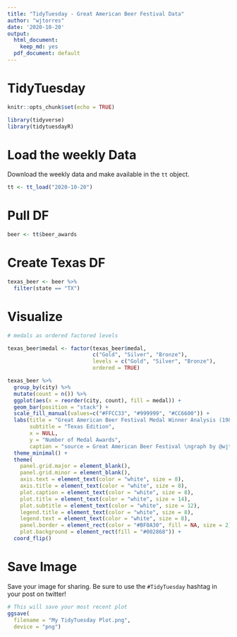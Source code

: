 ```yaml
---
title: "TidyTuesday - Great American Beer Festival Data"
author: "wjtorres"
date: '2020-10-20'
output:
  html_document:
    keep_md: yes
  pdf_document: default
---
```


# TidyTuesday

```r

knitr::opts_chunk$set(echo = TRUE)

library(tidyverse)
library(tidytuesdayR)

```

# Load the weekly Data

Download the weekly data and make available in the `tt` object.

```r

tt <- tt_load("2020-10-20")

```


# Pull DF

```r
beer <- tt$beer_awards
```


# Create Texas DF

```r
texas_beer <- beer %>%
  filter(state == "TX")
```


# Visualize

```r

# medals as ordered factored levels

texas_beer$medal <- factor(texas_beer$medal, 
                           c("Gold", "Silver", "Bronze"),
                           levels = c("Gold", "Silver", "Bronze"),
                           ordered = TRUE)

texas_beer %>%
  group_by(city) %>%
  mutate(count = n()) %>%
  ggplot(aes(x = reorder(city, count), fill = medal)) + 
  geom_bar(position = "stack") +
  scale_fill_manual(values=c("#FFCC33", "#999999", "#CC6600")) +
  labs(title = "Great American Beer Festival Medal Winner Analysis (1987-2020)", 
       subtitle = "Texas Edition",
       x = NULL,
       y = "Number of Medal Awards",
       caption = "source = Great American Beer Festival \ngraph by @wjtorres") +
  theme_minimal() +
  theme(
    panel.grid.major = element_blank(),
    panel.grid.minor = element_blank(),
    axis.text = element_text(color = "white", size = 8),
    axis.title = element_text(color = "white", size = 8),
    plot.caption = element_text(color = "white", size = 8),
    plot.title = element_text(color = "white", size = 14),
    plot.subtitle = element_text(color = "white", size = 12),
    legend.title = element_text(color = "white", size = 8),
    legend.text = element_text(color = "white", size = 8),
    panel.border = element_rect(color = "#BF0A30", fill = NA, size = 2),
    plot.background = element_rect(fill = "#002868")) +
  coord_flip() 

```

# Save Image

Save your image for sharing. Be sure to use the `#TidyTuesday` hashtag in your post on twitter! 

```r

# This will save your most recent plot
ggsave(
  filename = "My TidyTuesday Plot.png",
  device = "png")

```
